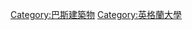 {{Commons category|Bath Spa University}}
{{Cat main|巴斯思巴大學}}

[[Category:巴斯建築物|Category:巴斯建築物]]
[[Category:英格蘭大學|Category:英格蘭大學]]